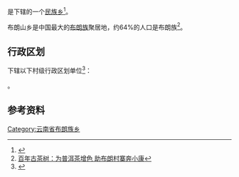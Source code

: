 {{中国乡级行政区|53/28/22/204/000}}

'''{{PAGENAMEBASE}}'''是{{PRC admin/fullname|53/28/22/204/000|3}}下辖的一个[[民族乡|民族乡]]<ref>{{PRC admin/ref sgc|{{PRC admin/parent|53/28/22/204/000}}}}</ref>。

布朗山乡是中国最大的[[布朗族|布朗族]]聚居地，约64%的人口是布朗族<ref>[http://news.xinhuanet.com/politics/2009-06/26/content_11606928.htm 百年古茶树：为普洱茶增色 助布朗村寨奔小康]</ref>。

== 行政区划 ==
{{PAGENAMEBASE}}下辖以下村级行政区划单位<ref>{{PRC admin/ref sgc|53/28/22/204/000}}</ref>：

{{PRC admin/children|53/28/22/204/000}}。

== 参考资料 ==
{{reflist}}

{{云南行政区划小作品}}
{{PRC admin/navcat|53/28/22/204/000}}
[[Category:云南省布朗族乡|Category:云南省布朗族乡]]
